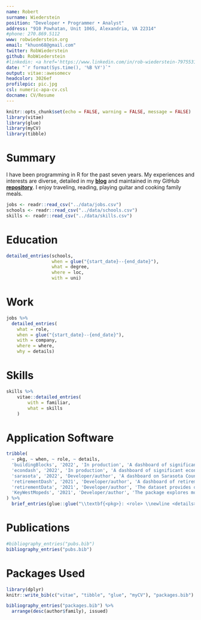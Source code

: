 ```yaml
---
name: Robert
surname: Wiederstein
position: "Developer • Programmer • Analyst"
address: "910 Powhatan, Unit 106S, Alexandria, VA 22314"
#phone: 270.869.5112
www: robwiederstein.org
email: "khuon68@gmail.com"
twitter: RobWiederstein
github: RobWiederstein
#linkedin: <a href='https://www.linkedin.com/in/rob-wiederstein-797553138/'>rob-wiederstein</a>
date: "`r format(Sys.time(), '%B %Y')`"
output: vitae::awesomecv
headcolor: 3026ef
profilepic: pic.jpg
csl: numeric-apa-cv.csl
docname: CV/Resume
---
```


```r
knitr::opts_chunk$set(echo = FALSE, warning = FALSE, message = FALSE)
library(vitae)
library(glue)
library(myCV)
library(tibble)
```

# Summary

I have been programming in R for the past seven years. My experiences and interests are diverse, detailed in my [**blog**](https://www.robwiederstein.org) and maintained in my GitHub [**repository**](https://github.com/RobWiederstein). I enjoy traveling, reading, playing guitar and cooking family meals.


```r
jobs <- readr::read_csv("../data/jobs.csv")
schools <- readr::read_csv("../data/schools.csv")
skills <- readr::read_csv("../data/skills.csv")
```

# Education

```r
detailed_entries(schools, 
                 when = glue("{start_date}--{end_date}"),
                 what = degree,
                 where = loc,
                 with = uni)
```

# Work

```r
jobs %>% 
  detailed_entries(
    what = role,
    when = glue("{start_date}--{end_date}"),
    with = company,
    where = where,
    why = details)
```

# Skills

```r
skills %>%
    vitae::detailed_entries(
        with = familiar,
        what = skills
    )
```

# Application Software

```r
tribble(
  ~ pkg, ~ when, ~ role, ~ details,
  'buildingBlocks', '2022', 'In production', 'A dashboard of significant childhood development milestones with an emphasis on the role of high quality childcare, pre-k, and health on future educational outcomes. Data sources include the Internal Revenue Service, Bureau of Labor Statistics and the Indiana Department of Education.  US Census Bureau GIS data were also included for county and school district boundaries.',
  'econdash', '2022', 'In production', 'A dashboard of significant economic indicators from the U.S. Federal Reserve, International Monetary Fund, and the Organization For Economic Cooperation and Development.',
  'sarasota', '2022', 'Developer/author', 'A dashboard on Sarasota County residential real estate prices including both condominiums and single family homes.', 
  'retirementDash', '2021', 'Developer/author', 'A dashboard of retirement locations filtered by health, environment, housing affordability, and demographic criteria. An inter-county migration dataset was also included.',
  'retirementData', '2021', 'Developer/author', 'The dataset provides demographic, economic, environmental, and health data by county to determine retirement location. All United States counties are included.',
  'KeyWestMopeds', '2021', 'Developer/author', 'The package explores motorcycle crash data from 2012 through 2021 furnished via the Florida Highway Safety and Motor Vehicle Department through its open data portal.'
) %>% 
  brief_entries(glue::glue("\\textbf{<pkg>}: <role> \\newline <details>", .open = "<", .close = ">"), paste0(when, "\\newline"), .protect = FALSE)

```
# Publications

```r
#bibliography_entries("pubs.bib")
bibliography_entries("pubs.bib")
```

# Packages Used

```r
library(dplyr)
knitr::write_bib(c("vitae", "tibble", "glue", "myCV"), "packages.bib")

bibliography_entries("packages.bib") %>%
  arrange(desc(author$family), issued)
```

